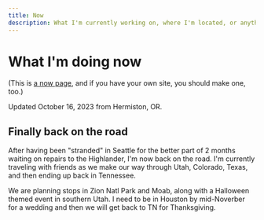 ```yaml
---
title: Now
description: What I'm currently working on, where I'm located, or anything else
---
```


# What I'm doing now

(This is [a now page](https://nownownow.com/about), and if you have your own site, you should make one, too.)

Updated October 16, 2023 from Hermiston, OR.

## Finally back on the road

After having been "stranded" in Seattle for the better part of 2 months waiting on repairs to the Highlander, I'm now back on the road. I'm currently traveling with friends as we make our way through Utah, Colorado, Texas, and then ending up back in Tennessee.

We are planning stops in Zion Natl Park and Moab, along with a Halloween themed event in southern Utah. I need to be in Houston by mid-Noverber for a wedding and then we will get back to TN for Thanksgiving.